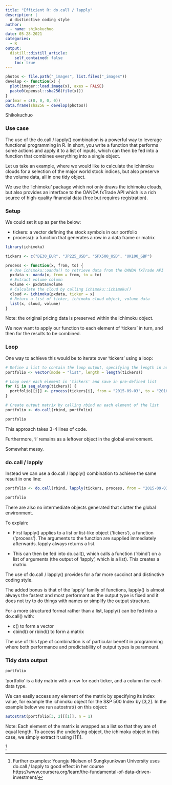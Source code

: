 ```yaml
---
title: "Efficient R: do.call / lapply"
description: |
  A distinctive coding style
author:
  - name: shikokuchuo
date: 05-28-2021
categories:
  - R
output:
  distill::distill_article:
    self_contained: false
    toc: true
---
```


```r

photos <- file.path("_images", list.files("_images"))
develop <- function(x) {
  plot(imager::load.image(x), axes = FALSE)
  paste0(openssl::sha256(file(x)))
}
par(mar = c(0, 0, 0, 0))
data.frame(sha256 = develop(photos))

```
<aside> Shikokuchuo </aside>

### Use case

The use of the do.call / lapply() combination is a powerful way to leverage functional programming in R. In short, you write a function that performs some actions and apply it to a list of inputs, which can then be fed into a function that combines everything into a single object.

Let us take an example, where we would like to calculate the ichimoku clouds for a selection of the major world stock indices, but also preserve the volume data, all in one tidy object.

We use the 'ichimoku' package which not only draws the ichimoku clouds, but also provides an interface to the OANDA fxTrade API which is a rich source of high-quality financial data (free but requires registration).

### Setup

We could set it up as per the below:

- tickers: a vector defining the stock symbols in our portfolio
- process(): a function that generates a row in a data frame or matrix

```r
library(ichimoku)

tickers <- c("DE30_EUR", "JP225_USD", "SPX500_USD", "UK100_GBP")

process <- function(x, from, to) {
  # Use ichimoku::oanda() to retrieve data from the OANDA fxTrade API
  pxdata <- oanda(x, from = from, to = to)
  # Extract volume column
  volume <- pxdata$volume
  # Calculate the cloud by calling ichimoku::ichimoku()
  cloud <- ichimoku(pxdata, ticker = x)
  # Return a list of ticker, ichimoku cloud object, volume data
  list(x, cloud, volume)
}

```
<aside> Note: the original pricing data is preserved within the ichimoku object.</aside> 

We now want to apply our function to each element of 'tickers' in turn, and then for the results to be combined.

### Loop

One way to achieve this would be to iterate over 'tickers' using a loop:

```r

# Define a list to contain the loop output, specifying the length in advance as good practice
portfolio <- vector(mode = "list", length = length(tickers))

# Loop over each element in 'tickers' and save in pre-defined list
for (i in seq_along(tickers)) {
  portfolio[[i]] <- process(tickers[i], from = "2015-09-03", to = "2016-06-30")
}

# Create output matrix by calling rbind on each element of the list
portfolio <- do.call(rbind, portfolio)

portfolio

```

This approach takes 3-4 lines of code.

Furthermore, 'i' remains as a leftover object in the global environment.

Somewhat messy.

### do.call / lapply

Instead we can use a do.call / lapply() combination to achieve the same result in one line:

```r

portfolio <- do.call(rbind, lapply(tickers, process, from = "2015-09-03", to = "2016-06-30"))

portfolio

```

There are also no intermediate objects generated that clutter the global environment.

To explain:

- First lapply() applies to a list or list-like object ('tickers'), a function ('process'). The arguments to the function are supplied immediately afterwards. lapply always returns a list.

- This can then be fed into do.call(), which calls a function ('rbind') on a list of arguments (the output of 'lapply', which is a list). This creates a matrix.

The use of do.call / lapply() provides for a far more succinct and distinctive coding style.

The added bonus is that of the 'apply' family of functions, lapply() is almost always the fastest and most performant as the output type is fixed and it does not try to do things with names or simplify the output structure.

For a more structured format rather than a list, lapply() can be fed into a do.call() with:

- c() to form a vector
- cbind() or rbind() to form a matrix

The use of this type of combination is of particular benefit in programming where both performance and predictability of output types is paramount.

### Tidy data output

```r
portfolio
```

'portfolio' is a tidy matrix with a row for each ticker, and a column for each data type.

We can easily access any element of the matrix by specifying its index value, for example the ichimoku object for the S&P 500 Index by [3,2]. In the example below we run autostrat() on this object:

```r
autostrat(portfolio[3, 2][[1]], n = 1)
```
<aside>Note: Each element of the matrix is wrapped as a list so that they are of equal length. To access the underlying object, the ichimoku object in this case, we simply extract it using [[1]].</aside>

^[Further examples: Youngju Nielsen of Sungkyunkwan University uses do.call / lapply to good effect in her course https://www.coursera.org/learn/the-fundamental-of-data-driven-investment/]

